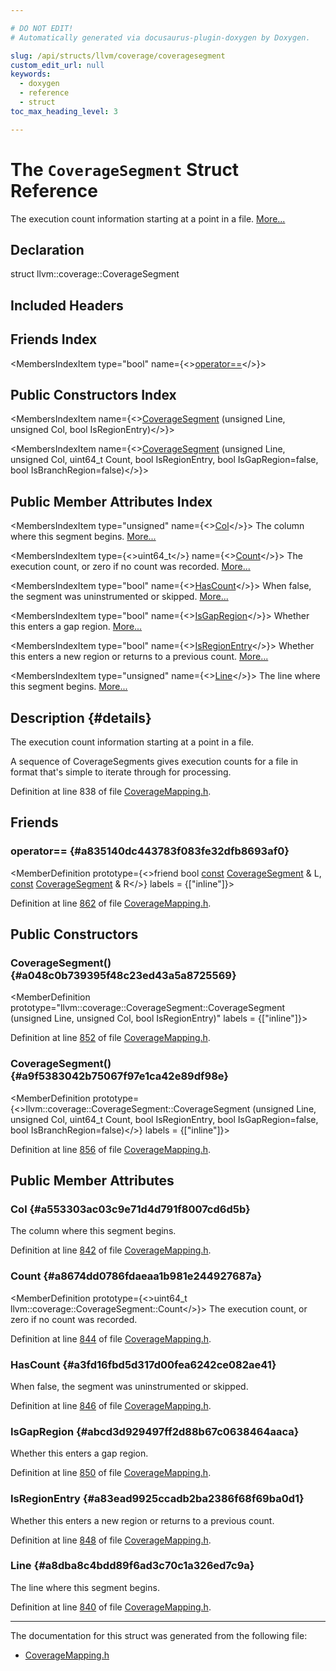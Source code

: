 ```yaml
---

# DO NOT EDIT!
# Automatically generated via docusaurus-plugin-doxygen by Doxygen.

slug: /api/structs/llvm/coverage/coveragesegment
custom_edit_url: null
keywords:
  - doxygen
  - reference
  - struct
toc_max_heading_level: 3

---
```





# The `CoverageSegment` Struct Reference

<DoxygenPage pluginConfig={pluginConfig}>

The execution count information starting at a point in a file. <a href="#details">More...</a>

## Declaration

<CodeBlock>struct llvm::coverage::CoverageSegment</CodeBlock>

## Included Headers

<IncludesList>
<IncludesListItem
  filePath="llvm/ProfileData/Coverage/CoverageMapping.h"
  permalink="/docs/api/files/include/include/llvm/include/llvm/profiledata/include/llvm/profiledata/coverage/coveragemapping-h"
  isLocal="true" />
</IncludesList>

## Friends Index

<MembersIndex>

<MembersIndexItem
  type="bool"
  name={<><a href="#a835140dc443783f083fe32dfb8693af0">operator==</a></>}>
</MembersIndexItem>

</MembersIndex>

## Public Constructors Index

<MembersIndex>

<MembersIndexItem
  name={<><a href="#a048c0b739395f48c23ed43a5a8725569">CoverageSegment</a> (unsigned Line, unsigned Col, bool IsRegionEntry)</>}>
</MembersIndexItem>

<MembersIndexItem
  name={<><a href="#a9f5383042b75067f97e1ca42e89df98e">CoverageSegment</a> (unsigned Line, unsigned Col, uint64&#95;t Count, bool IsRegionEntry, bool IsGapRegion=false, bool IsBranchRegion=false)</>}>
</MembersIndexItem>

</MembersIndex>

## Public Member Attributes Index

<MembersIndex>

<MembersIndexItem
  type="unsigned"
  name={<><a href="#a553303ac03c9e71d4d791f8007cd6d5b">Col</a></>}>
The column where this segment begins. <a href="#a553303ac03c9e71d4d791f8007cd6d5b">More...</a>
</MembersIndexItem>

<MembersIndexItem
  type={<>uint64&#95;t</>}
  name={<><a href="#a8674dd0786fdaeaa1b981e244927687a">Count</a></>}>
The execution count, or zero if no count was recorded. <a href="#a8674dd0786fdaeaa1b981e244927687a">More...</a>
</MembersIndexItem>

<MembersIndexItem
  type="bool"
  name={<><a href="#a3fd16fbd5d317d00fea6242ce082ae41">HasCount</a></>}>
When false, the segment was uninstrumented or skipped. <a href="#a3fd16fbd5d317d00fea6242ce082ae41">More...</a>
</MembersIndexItem>

<MembersIndexItem
  type="bool"
  name={<><a href="#abcd3d929497ff2d88b67c0638464aaca">IsGapRegion</a></>}>
Whether this enters a gap region. <a href="#abcd3d929497ff2d88b67c0638464aaca">More...</a>
</MembersIndexItem>

<MembersIndexItem
  type="bool"
  name={<><a href="#a83ead9925ccadb2ba2386f68f69ba0d1">IsRegionEntry</a></>}>
Whether this enters a new region or returns to a previous count. <a href="#a83ead9925ccadb2ba2386f68f69ba0d1">More...</a>
</MembersIndexItem>

<MembersIndexItem
  type="unsigned"
  name={<><a href="#a8dba8c4bdd89f6ad3c70c1a326ed7c9a">Line</a></>}>
The line where this segment begins. <a href="#a8dba8c4bdd89f6ad3c70c1a326ed7c9a">More...</a>
</MembersIndexItem>

</MembersIndex>

## Description {#details}

The execution count information starting at a point in a file.

A sequence of CoverageSegments gives execution counts for a file in format that&#39;s simple to iterate through for processing.

Definition at line 838 of file <a href="/docs/api/files/include/include/llvm/include/llvm/profiledata/include/llvm/profiledata/coverage/coveragemapping-h">CoverageMapping.h</a>.

<SectionDefinition>

## Friends

### operator== {#a835140dc443783f083fe32dfb8693af0}

<MemberDefinition
  prototype={<>friend bool <a href="/docs/api/files/lib/lib/target/lib/target/aarch64/aarch64promoteconstant-cpp/#a90f8350fecae261c25be85d38b451bff">const</a> <a href="/docs/api/structs/llvm/coverage/coveragesegment">CoverageSegment</a> &amp; L, <a href="/docs/api/files/lib/lib/target/lib/target/aarch64/aarch64promoteconstant-cpp/#a90f8350fecae261c25be85d38b451bff">const</a> <a href="/docs/api/structs/llvm/coverage/coveragesegment">CoverageSegment</a> &amp; R</>}
  labels = {["inline"]}>

Definition at line <a href="/docs/api/files/include/include/llvm/include/llvm/profiledata/include/llvm/profiledata/coverage/coveragemapping-h/#l00862">862</a> of file <a href="/docs/api/files/include/include/llvm/include/llvm/profiledata/include/llvm/profiledata/coverage/coveragemapping-h">CoverageMapping.h</a>.
</MemberDefinition>

</SectionDefinition>

<SectionDefinition>

## Public Constructors

### CoverageSegment() {#a048c0b739395f48c23ed43a5a8725569}

<MemberDefinition
  prototype="llvm::coverage::CoverageSegment::CoverageSegment (unsigned Line, unsigned Col, bool IsRegionEntry)"
  labels = {["inline"]}>

Definition at line <a href="/docs/api/files/include/include/llvm/include/llvm/profiledata/include/llvm/profiledata/coverage/coveragemapping-h/#l00852">852</a> of file <a href="/docs/api/files/include/include/llvm/include/llvm/profiledata/include/llvm/profiledata/coverage/coveragemapping-h">CoverageMapping.h</a>.
</MemberDefinition>

### CoverageSegment() {#a9f5383042b75067f97e1ca42e89df98e}

<MemberDefinition
  prototype={<>llvm::coverage::CoverageSegment::CoverageSegment (unsigned Line, unsigned Col, uint64&#95;t Count, bool IsRegionEntry, bool IsGapRegion=false, bool IsBranchRegion=false)</>}
  labels = {["inline"]}>

Definition at line <a href="/docs/api/files/include/include/llvm/include/llvm/profiledata/include/llvm/profiledata/coverage/coveragemapping-h/#l00856">856</a> of file <a href="/docs/api/files/include/include/llvm/include/llvm/profiledata/include/llvm/profiledata/coverage/coveragemapping-h">CoverageMapping.h</a>.
</MemberDefinition>

</SectionDefinition>

<SectionDefinition>

## Public Member Attributes

### Col {#a553303ac03c9e71d4d791f8007cd6d5b}

<MemberDefinition
  prototype="unsigned llvm::coverage::CoverageSegment::Col">
The column where this segment begins.

Definition at line <a href="/docs/api/files/include/include/llvm/include/llvm/profiledata/include/llvm/profiledata/coverage/coveragemapping-h/#l00842">842</a> of file <a href="/docs/api/files/include/include/llvm/include/llvm/profiledata/include/llvm/profiledata/coverage/coveragemapping-h">CoverageMapping.h</a>.
</MemberDefinition>

### Count {#a8674dd0786fdaeaa1b981e244927687a}

<MemberDefinition
  prototype={<>uint64&#95;t llvm::coverage::CoverageSegment::Count</>}>
The execution count, or zero if no count was recorded.

Definition at line <a href="/docs/api/files/include/include/llvm/include/llvm/profiledata/include/llvm/profiledata/coverage/coveragemapping-h/#l00844">844</a> of file <a href="/docs/api/files/include/include/llvm/include/llvm/profiledata/include/llvm/profiledata/coverage/coveragemapping-h">CoverageMapping.h</a>.
</MemberDefinition>

### HasCount {#a3fd16fbd5d317d00fea6242ce082ae41}

<MemberDefinition
  prototype="bool llvm::coverage::CoverageSegment::HasCount">
When false, the segment was uninstrumented or skipped.

Definition at line <a href="/docs/api/files/include/include/llvm/include/llvm/profiledata/include/llvm/profiledata/coverage/coveragemapping-h/#l00846">846</a> of file <a href="/docs/api/files/include/include/llvm/include/llvm/profiledata/include/llvm/profiledata/coverage/coveragemapping-h">CoverageMapping.h</a>.
</MemberDefinition>

### IsGapRegion {#abcd3d929497ff2d88b67c0638464aaca}

<MemberDefinition
  prototype="bool llvm::coverage::CoverageSegment::IsGapRegion">
Whether this enters a gap region.

Definition at line <a href="/docs/api/files/include/include/llvm/include/llvm/profiledata/include/llvm/profiledata/coverage/coveragemapping-h/#l00850">850</a> of file <a href="/docs/api/files/include/include/llvm/include/llvm/profiledata/include/llvm/profiledata/coverage/coveragemapping-h">CoverageMapping.h</a>.
</MemberDefinition>

### IsRegionEntry {#a83ead9925ccadb2ba2386f68f69ba0d1}

<MemberDefinition
  prototype="bool llvm::coverage::CoverageSegment::IsRegionEntry">
Whether this enters a new region or returns to a previous count.

Definition at line <a href="/docs/api/files/include/include/llvm/include/llvm/profiledata/include/llvm/profiledata/coverage/coveragemapping-h/#l00848">848</a> of file <a href="/docs/api/files/include/include/llvm/include/llvm/profiledata/include/llvm/profiledata/coverage/coveragemapping-h">CoverageMapping.h</a>.
</MemberDefinition>

### Line {#a8dba8c4bdd89f6ad3c70c1a326ed7c9a}

<MemberDefinition
  prototype="unsigned llvm::coverage::CoverageSegment::Line">
The line where this segment begins.

Definition at line <a href="/docs/api/files/include/include/llvm/include/llvm/profiledata/include/llvm/profiledata/coverage/coveragemapping-h/#l00840">840</a> of file <a href="/docs/api/files/include/include/llvm/include/llvm/profiledata/include/llvm/profiledata/coverage/coveragemapping-h">CoverageMapping.h</a>.
</MemberDefinition>

</SectionDefinition>

<hr/>

The documentation for this struct was generated from the following file:

<ul>
<li><a href="/docs/api/files/include/include/llvm/include/llvm/profiledata/include/llvm/profiledata/coverage/coveragemapping-h">CoverageMapping.h</a></li>
</ul>

</DoxygenPage>
